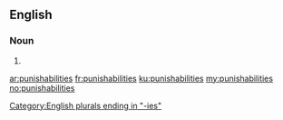 ==English==

===Noun===
{{head|en}}

# {{plural of|punishability}}

[[Category:English plurals ending in "-ies"]]

[[ar:punishabilities]]
[[fr:punishabilities]]
[[ku:punishabilities]]
[[my:punishabilities]]
[[no:punishabilities]]